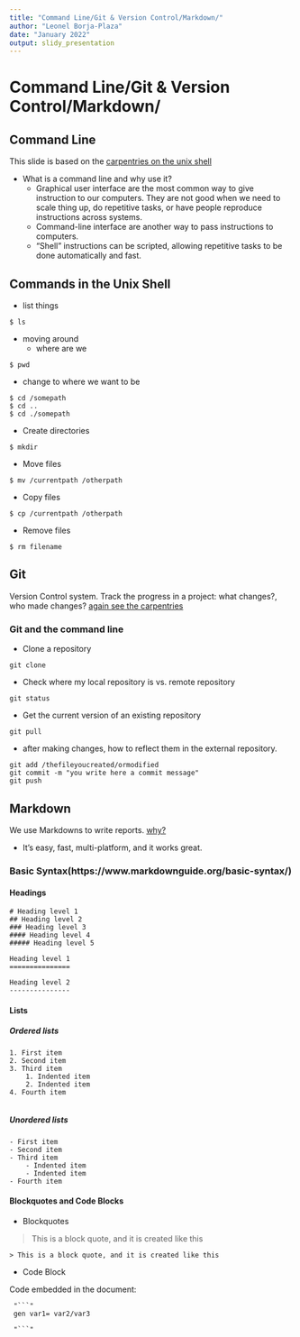 ---
title: "Command Line/Git & Version Control/Markdown/"
author: "Leonel Borja-Plaza"
date: "January 2022"
output: slidy_presentation
---

# Command Line/Git & Version Control/Markdown/

## Command Line

This slide is based on the [carpentries on the unix shell](https://swcarpentry.github.io/shell-novice/01-intro/index.html)

- What is a command line and why use it?
  - Graphical user interface are the most common way to give instruction to our computers. They are not good when we need to scale thing up, do repetitive tasks, or have people reproduce instructions across systems.
  - Command-line interface are another way to pass instructions to computers. 
  - "Shell" instructions can be scripted, allowing repetitive tasks to be done automatically and fast.

## Commands in the Unix Shell

  - list things

```
$ ls
```
- moving around 
  - where are we 

```
$ pwd
```
 - change to where we want to be 

```
$ cd /somepath 
$ cd ..
$ cd ./somepath
```
- Create directories

```
$ mkdir 
```
- Move files 

```
$ mv /currentpath /otherpath
```
- Copy files

```
$ cp /currentpath /otherpath
```

- Remove files

```
$ rm filename
```

## Git 

Version Control system. Track the progress in a project: what changes?, who made changes? [again see the carpentries](https://swcarpentry.github.io/git-novice/01-basics/index.html)

### Git and the command line 

- Clone a repository

```
git clone
```
- Check where my local repository is vs. remote repository

```
git status
```

- Get the current version of an existing repository

```
git pull
```

- after making changes, how to reflect them in the external repository.

```
git add /thefileyoucreated/ormodified
git commit -m "you write here a commit message"
git push
```

## Markdown 
We use Markdowns to write reports. [why?](https://carto.com/blog/why-we-use-markdown/)  

- It's easy, fast, multi-platform, and it works great.

### Basic Syntax(https://www.markdownguide.org/basic-syntax/)

#### Headings

```
# Heading level 1
## Heading level 2
### Heading level 3
#### Heading level 4
##### Heading level 5

Heading level 1
===============

Heading level 2
---------------

```
#### Lists

##### Ordered lists

```
1. First item
2. Second item
3. Third item
    1. Indented item
    2. Indented item
4. Fourth item 


```
##### Unordered lists

```
- First item
- Second item
- Third item
    - Indented item
    - Indented item
- Fourth item 

```

#### Blockquotes and Code Blocks
- Blockquotes

> This is a block quote, and it is created like this

```
> This is a block quote, and it is created like this

```

- Code Block

Code embedded in the document:

```
 "```"
 gen var1= var2/var3
 
 "```" 

```





